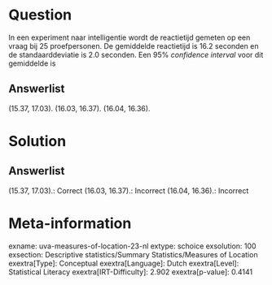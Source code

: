 Question
========

In een experiment naar intelligentie wordt de reactietijd gemeten op een
vraag bij 25 proefpersonen. De gemiddelde reactietijd is 16.2 seconden
en de standaarddeviatie is 2.0 seconden. Een 95% *confidence interval*
voor dit gemiddelde is

Answerlist
----------

(15.37, 17.03).
(16.03, 16.37).
(16.04, 16.36).

Solution
========

Answerlist
----------

(15.37, 17.03).: Correct
(16.03, 16.37).: Incorrect
(16.04, 16.36).: Incorrect

Meta-information
================
exname: uva-measures-of-location-23-nl
extype: schoice
exsolution: 100
exsection: Descriptive statistics/Summary Statistics/Measures of Location
exextra[Type]: Conceptual
exextra[Language]: Dutch
exextra[Level]: Statistical Literacy
exextra[IRT-Difficulty]: 2.902
exextra[p-value]: 0.4141
